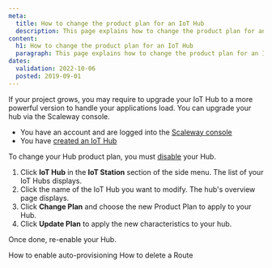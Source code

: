 ```yaml
---
meta:
  title: How to change the product plan for an IoT Hub
  description: This page explains how to change the product plan for an IoT Hub
content:
  h1: How to change the product plan for an IoT Hub
  paragraph: This page explains how to change the product plan for an IoT Hub
dates:
  validation: 2022-10-06
  posted: 2019-09-01
---
```


If your project grows, you may require to upgrade your IoT Hub to a more powerful version to handle your applications load. You can upgrade your hub via the Scaleway console. 

<Message type="requirement">

- You have an account and are logged into the [Scaleway console](https://console.scaleway.com)
- You have [created an IoT Hub](/iot/iot-hub/how-to/create-hub)

</Message>

<Message type="important">

To change your Hub product plan, you must [disable](/iot/iot-hub/how-to/enable-disable-hub) your Hub.

</Message>

1. Click **IoT Hub** in the **IoT Station** section of the side menu. The list of your IoT Hubs displays.
2. Click the name of the IoT Hub you want to modify. The hub's overview page displays. 
3. Click **Change Plan** and choose the new Product Plan to apply to your Hub.
4. Click **Update Plan** to apply the new characteristics to your hub. 

Once done, re-enable your Hub. 

<Navigation title="See Also">
  <PreviousButton to="/iot/iot-hub/how-to/enable-auto-provisioning/">How to enable auto-provisioning</PreviousButton>
  <NextButton to="/iot/iot-hub/how-to/delete-route/">How to delete a Route</NextButton>
</Navigation>

